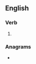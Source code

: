 ==English==

===Verb===
{{head|en|verb form}}

# {{en-past of|actualise}}

===Anagrams===
* {{anagrams|en|a=aacdeilstu|acidulates}}